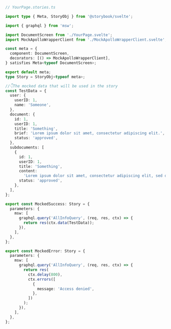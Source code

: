 ```ts
// YourPage.stories.ts

import type { Meta, StoryObj } from '@storybook/svelte';

import { graphql } from 'msw';

import DocumentScreen from './YourPage.svelte';
import MockApolloWrapperClient from './MockApolloWrapperClient.svelte';

const meta = {
  component: DocumentScreen,
  decorators: [() => MockApolloWrapperClient],
} satisfies Meta<typeof DocumentScreen>;

export default meta;
type Story = StoryObj<typeof meta>;

//👇The mocked data that will be used in the story
const TestData = {
  user: {
    userID: 1,
    name: 'Someone',
  },
  document: {
    id: 1,
    userID: 1,
    title: 'Something',
    brief: 'Lorem ipsum dolor sit amet, consectetur adipiscing elit.',
    status: 'approved',
  },
  subdocuments: [
    {
      id: 1,
      userID: 1,
      title: 'Something',
      content:
        'Lorem ipsum dolor sit amet, consectetur adipiscing elit, sed do eiusmod tempor incididunt ut labore et dolore magna aliqua.',
      status: 'approved',
    },
  ],
};

export const MockedSuccess: Story = {
  parameters: {
    msw: [
      graphql.query('AllInfoQuery', (req, res, ctx) => {
        return res(ctx.data(TestData));
      }),
    ],
  },
};

export const MockedError: Story = {
  parameters: {
    msw: [
      graphql.query('AllInfoQuery', (req, res, ctx) => {
        return res(
          ctx.delay(800),
          ctx.errors([
            {
              message: 'Access denied',
            },
          ])
        );
      }),
    ],
  },
};
```
